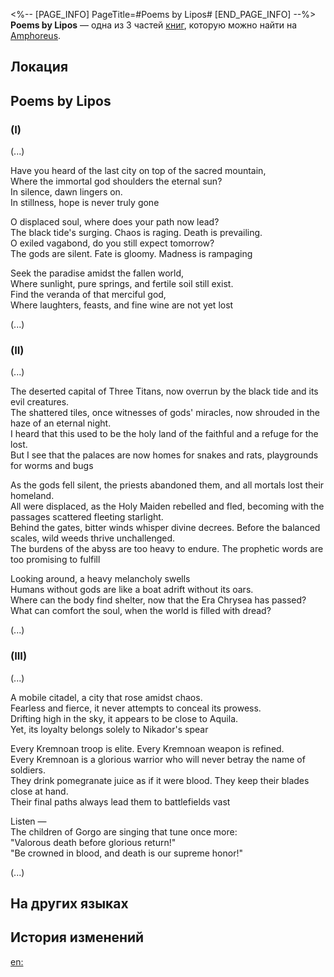 <%-- [PAGE_INFO]
PageTitle=#Poems by Lipos#
[END_PAGE_INFO] --%>
{{Дополнить}}
{{Книга Инфобокс
|id           = 460
|partIds      = 190769;190770;190771
|Название     = 
|Изображение  = Предмет Книга Амфореус 2.png
|Мир          = Amphoreus
|Томов        = 3
|Автор        = <!--нужно добавить-->
|Описание     = A collection of poems written by Lipos, detailing his experiences in different areas as a traveler from another land.
|Том1         = {{tx}}
|Источник1    = {{tx|Отсутствует источник}}
|Том2         = {{tx}}
|Источник2    = {{tx|Отсутствует источник}}
|Том3         = {{tx}}
|Источник3    = {{tx|Отсутствует источник}}
|Персонажи    = Aquila; Nikador
|Фракции      = 
}}
'''Poems by Lipos''' — одна из 3 частей [[Книги|книг]], которую можно найти на [[Amphoreus]].

==Локация==
{{Отметка карты|<!--название карты-->|<!--id отметки-->}}

==Poems by Lipos==
===(I)===
(...)

'''{{Размер|28|"The Last Veranda"}}'''

Have you heard of the last city on top of the sacred mountain,<br />
Where the immortal god shoulders the eternal sun?<br />
In silence, dawn lingers on.<br />
In stillness, hope is never truly gone

O displaced soul, where does your path now lead?<br />
The black tide's surging. Chaos is raging. Death is prevailing.<br />
O exiled vagabond, do you still expect tomorrow?<br />
The gods are silent. Fate is gloomy. Madness is rampaging

Seek the paradise amidst the fallen world,<br />
Where sunlight, pure springs, and fertile soil still exist.<br />
Find the veranda of that merciful god,<br />
Where laughters, feasts, and fine wine are not yet lost

(...)

===(II)===
(...)

'''{{Размер|28|"The Sacred Wasteland"}}'''

The deserted capital of Three Titans, now overrun by the black tide and its evil creatures.<br />
The shattered tiles, once witnesses of gods' miracles, now shrouded in the haze of an eternal night.<br />
I heard that this used to be the holy land of the faithful and a refuge for the lost.<br />
But I see that the palaces are now homes for snakes and rats, playgrounds for worms and bugs

As the gods fell silent, the priests abandoned them, and all mortals lost their homeland.<br />
All were displaced, as the Holy Maiden rebelled and fled, becoming with the passages scattered fleeting starlight.<br />
Behind the gates, bitter winds whisper divine decrees. Before the balanced scales, wild weeds thrive unchallenged.<br />
The burdens of the abyss are too heavy to endure. The prophetic words are too promising to fulfill

Looking around, a heavy melancholy swells<br />
Humans without gods are like a boat adrift without its oars.<br />
Where can the body find shelter, now that the Era Chrysea has passed?<br />
What can comfort the soul, when the world is filled with dread?

(...)

===(III)===
(...)

'''{{Размер|28|"The Citadel in the Sky"}}'''

A mobile citadel, a city that rose amidst chaos.<br />
Fearless and fierce, it never attempts to conceal its prowess.<br />
Drifting high in the sky, it appears to be close to Aquila.<br />
Yet, its loyalty belongs solely to Nikador's spear

Every Kremnoan troop is elite. Every Kremnoan weapon is refined.<br />
Every Kremnoan is a glorious warrior who will never betray the name of soldiers.<br />
They drink pomegranate juice as if it were blood. They keep their blades close at hand.<br />
Their final paths always lead them to battlefields vast

Listen &mdash;<br />
The children of Gorgo are singing that tune once more:<br />
"Valorous death before glorious return!"<br />
"Be crowned in blood, and death is our supreme honor!"

(...)

==На других языках==
{{На других языках
|en   = Poems by Lipos
|zhs  = 利波的诗集
|zht  = 利波的詩集
|ja   = リポ全詩集
|ko   = 리포스의 시집
|es   = Antología poética de Lipos
|fr   = Poèmes de Lipos
|ru   = Сборник стихов Липоса
|th   = ชุดบทกวีของ Lipos
|vi   = Tập Thơ Của Lipos
|de   = Lipos’ Gedichte
|id   = Kumpulan Puisi Lipos
|pt   = Poemas de Lipos
}}

==История изменений==
{{История изменений|3.5}}

[[en:]]
